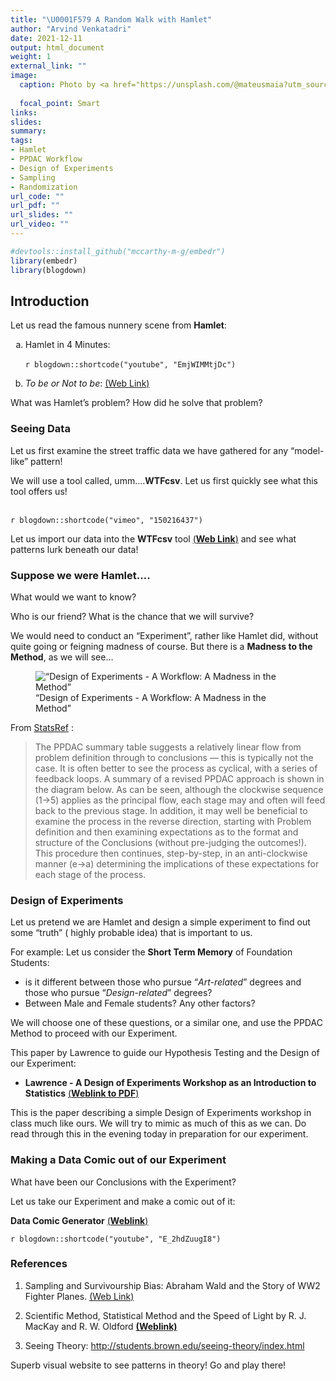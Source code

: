 ```yaml
---
title: "\U0001F579 A Random Walk with Hamlet"
author: "Arvind Venkatadri"
date: 2021-12-11
output: html_document
weight: 1
external_link: ""
image:
  caption: Photo by <a href="https://unsplash.com/@mateusmaia?utm_source=unsplash&utm_medium=referral&utm_content=creditCopyText">Mateus Maia</a> on <a href="https://unsplash.com/s/photos/clock-at-grand-central-station?utm_source=unsplash&utm_medium=referral&utm_content=creditCopyText">Unsplash</a>
   
  focal_point: Smart
links:
slides: 
summary: 
tags:
- Hamlet
- PPDAC Workflow
- Design of Experiments
- Sampling
- Randomization
url_code: ""
url_pdf: ""
url_slides: ""
url_video: ""
---
```


```r
#devtools::install_github("mccarthy-m-g/embedr")
library(embedr)
library(blogdown)
```

## Introduction

Let us read the famous nunnery scene from **Hamlet**:

a)  Hamlet in 4 Minutes:\
    <br> `r blogdown::shortcode("youtube", "EmjWIMMtjDc")` <br>

b)  *To be or Not to be*: [(Web Link)](http://www.nosweatshakespeare.com/quotes/hamlet-to-be-or-not-to-be/)

What was Hamlet's problem? How did he solve that problem?


### Seeing Data

Let us first examine the street traffic data we have gathered for any "model-like" pattern!

We will use a tool called, umm....**WTFcsv**. Let us first quickly see what this tool offers us!

  <br>
  `r blogdown::shortcode("vimeo", "150216437")` 
  <br>
  

Let us import our data into the **WTFcsv** tool [(**Web Link**)](https://databasic.io/en/wtfcsv/) and see what patterns lurk beneath our data!


### Suppose we were Hamlet....

What would we want to know?

Who is our friend? What is the chance that we will survive? 

We would need to conduct an "Experiment", rather like Hamlet did, without quite going or feigning madness of course. But there is a **Madness to the Method**, as we will see...

!["Design of Experiments - A Workflow: A Madness in the Method"](http://www.statsref.com/HTML/ppdac.png)

From [StatsRef](http://www.statsref.com/HTML/?statistics__statistical_analys.html) : 

>The PPDAC summary table suggests a relatively linear flow from problem definition through to conclusions — this is typically not the case. It is often better to see the process as cyclical, with a series of feedback loops. A summary of a revised PPDAC approach is shown in the diagram below. As can be seen, although the clockwise sequence (1→5) applies as the principal flow, each stage may and often will feed back to the previous stage. 
In addition, it may well be beneficial to examine the process in the reverse direction, starting with Problem definition and then examining expectations as to the format and structure of the Conclusions (without pre-judging the outcomes!). This procedure then continues, step-by-step, in an anti-clockwise manner (e→a) determining the implications of these expectations for each stage of the process.

### Design of Experiments

Let us pretend we are Hamlet and design a simple experiment to find out some "truth" ( highly probable idea) that is important to us.

For example: Let us consider the **Short Term Memory** of Foundation Students: 

- is it different between those who pursue "*Art-related*" degrees and those who pursue "*Design-related*" degrees? 
- Between Male and Female students? Any other factors?

We will choose one of these questions, or a similar one, and use the PPDAC Method to proceed with our Experiment. 

This paper by Lawrence to guide our Hypothesis Testing and the Design of our Experiment: 

- **Lawrence - A Design of Experiments Workshop as an Introduction to Statistics** [(**Weblink to PDF**)](/pdf/Lawrence%20-%20A%20Design%20of%20Experiments%20Workshop%20as%20an%20Introduction%20to%20Statistics.pdf)

This is the paper describing a simple Design of Experiments workshop in class much like ours. We will try to mimic as much of this as we can. Do read through this in the evening today in preparation for our experiment.



### Making a Data Comic out of our Experiment

What have been our Conclusions with the Experiment?

Let us take our Experiment and make a comic out of it: 

**Data Comic Generator** [(**Weblink**)](https://gramener.com/comicgen)

`r blogdown::shortcode("youtube", "E_2hdZuugI8")`
<br>

### References

1.  Sampling and Survivourship Bias: Abraham Wald and the Story of WW2 Fighter Planes. [(Web Link)](https://medium.com/@penguinpress/an-excerpt-from-how-not-to-be-wrong-by-jordan-ellenberg-664e708cfc3d)

2. Scientific Method, Statistical Method and
the Speed of Light by R. J. MacKay and R. W. Oldford [**(Weblink)**](https://projecteuclid.org/euclid.ss/1009212817)

3. Seeing Theory:  <http://students.brown.edu/seeing-theory/index.html>

Superb visual website to see patterns in theory! Go and play there!
